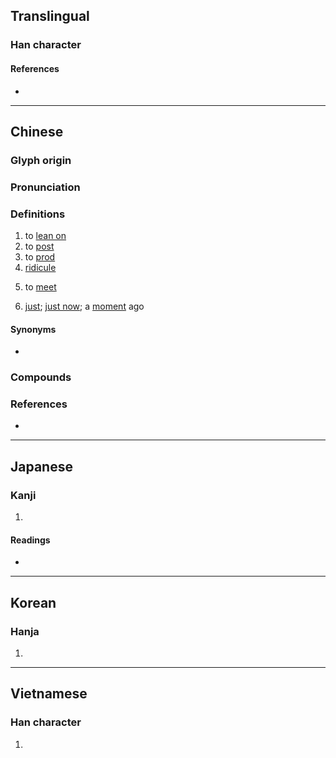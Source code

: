 {{character info}}
==Translingual==

===Han character===
{{Han char|rn=64|rad=手|as=05|sn=8|four=50014|canj=QYG|ids=⿰扌主}}

====References====
* {{Han ref|kx=0424.180|dkj=11940|dj=0772.140|hdz=31857.010|uh=62C4|ud=25284|bh=A9D6|bd=43478}}

----

==Chinese==
{{zh-forms}}

===Glyph origin===
{{Han etym}}

===Pronunciation===
{{zh-pron
|m=zhǔ
|c=zyu2
|mn=tú
|mc=y
|oc=y
|ma=Zh-zhu.ogg
|cat=v
}}

===Definitions===
{{zh-hanzi}}

# to [[lean on]]
# to [[post]]
# to [[prod]]
# [[ridicule]]
# {{lb|zh|Min Nan}} to [[meet]]
# {{lb|zh|Min Nan}} [[just]]; [[just now]]; a [[moment]] ago

====Synonyms====
* {{sense|just now}}
{{zh-syn-saurus|剛才}}

===Compounds===
{{zh-der|十巴拄:si̍p-pa-tú|撐拄|搘拄|撐腸拄腹|拄拐|拄杖|撐腸拄肚|拄笏看山|拄拄:tú-tú|拄才:tú-chiah|拄好:tú-hó|拄著/拄着:tú-tio̍h}}

===References===
* {{thcwd|3963}}

----

==Japanese==

===Kanji===
{{ja-kanji|grade=|rs=手05}}

# {{rfdef|ja|sort=手05}}

====Readings====
* {{ja-readings|on=[[ちゅ]] (chu)|kun=[[あげる]] (ageru)}}

----

==Korean==

===Hanja===
{{ko-hanja|hangeul=주|eumhun=|rv=ju|mr=chu|y=cwu}}

# {{rfdef|ko|sort=手05}}

----

==Vietnamese==

===Han character===
{{vi-hantu|[[chủ]], [[trụ]], [[chỏ]], [[chõ]]|rs=手05}}

# {{rfdef|vi|sort=手05}}